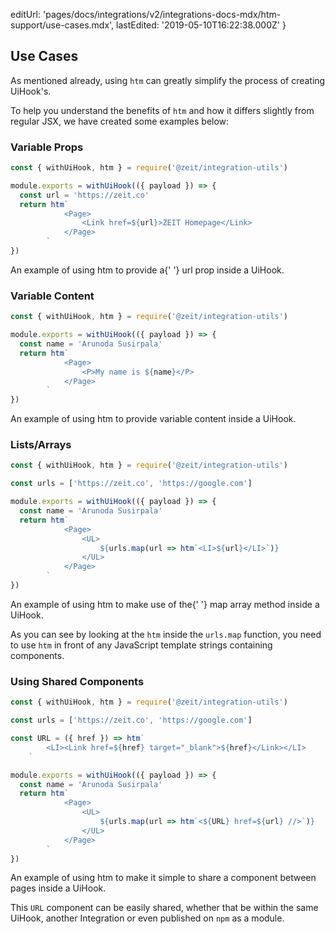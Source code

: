 
  editUrl:
    'pages/docs/integrations/v2/integrations-docs-mdx/htm-support/use-cases.mdx',
  lastEdited: '2019-05-10T16:22:38.000Z'
}

## Use Cases

As mentioned already, using `htm` can greatly simplify the process of creating UiHook's.

To help you understand the benefits of `htm` and how it differs slightly from regular JSX, we have created some examples below:

### Variable Props

```js
const { withUiHook, htm } = require('@zeit/integration-utils')

module.exports = withUiHook(({ payload }) => {
  const url = 'https://zeit.co'
  return htm`
    		<Page>
    			<Link href=${url}>ZEIT Homepage</Link>
    		</Page>
    	`
})
```

<Caption>
  An example of using <InlineCode>htm</InlineCode> to provide a{' '}
  <InlineCode>url</InlineCode> prop inside a UiHook.
</Caption>

### Variable Content

```js
const { withUiHook, htm } = require('@zeit/integration-utils')

module.exports = withUiHook(({ payload }) => {
  const name = 'Arunoda Susirpala'
  return htm`
    		<Page>
    			<P>My name is ${name}</P>
    		</Page>
    	`
})
```

<Caption>
  An example of using <InlineCode>htm</InlineCode> to provide variable content
  inside a UiHook.
</Caption>

### Lists/Arrays

```js
const { withUiHook, htm } = require('@zeit/integration-utils')

const urls = ['https://zeit.co', 'https://google.com']

module.exports = withUiHook(({ payload }) => {
  const name = 'Arunoda Susirpala'
  return htm`
    		<Page>
    			<UL>
    				${urls.map(url => htm`<LI>${url}</LI>`)}
    			</UL>
    		</Page>
    	`
})
```

<Caption>
  An example of using <InlineCode>htm</InlineCode> to make use of the{' '}
  <InlineCode>map</InlineCode> array method inside a UiHook.
</Caption>

As you can see by looking at the `htm` inside the `urls.map` function, you need to use `htm` in front of any JavaScript template strings containing components.

### Using Shared Components

```js
const { withUiHook, htm } = require('@zeit/integration-utils')

const urls = ['https://zeit.co', 'https://google.com']

const URL = ({ href }) => htm`
    	<LI><Link href=${href} target="_blank">${href}</Link></LI>
    `

module.exports = withUiHook(({ payload }) => {
  const name = 'Arunoda Susirpala'
  return htm`
    		<Page>
    			<UL>
    				${urls.map(url => htm`<${URL} href=${url} //>`)}
    			</UL>
    		</Page>
    	`
})
```

<Caption>
  An example of using <InlineCode>htm</InlineCode> to make it simple to share a
  component between pages inside a UiHook.
</Caption>

This `URL` component can be easily shared, whether that be within the same UiHook, another Integration or even published on `npm` as a module.
